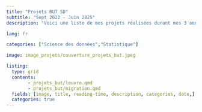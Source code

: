 ```yaml
---
title: "Projets BUT SD"
subtitle: "Sept 2022 - Juin 2025"
description: "Voici une liste de mes projets réalisées durant mes 3 années à l'Institut Universitaire de Technologie de Paris."

lang: fr

categories: ["Science des données","Statistique"]

image: image_projets/couverture_projets_but.jpeg

listing:
  type: grid
  contents: 
        - projets_but/louvre.qmd
        - projets_but/migration.qmd
  fields: [image, title, reading-time, description, categories, date,]
  categories: true
---
```

